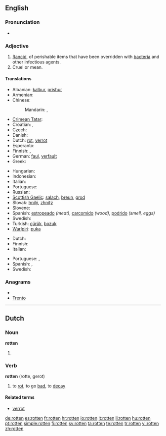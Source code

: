 {{wikipedia|dab=rotten}}
==English==

===Pronunciation===
* {{rhymes|ɒtən}}

===Adjective===
{{en-adj}}

# [[rancid|Rancid]], of perishable items that have been overridden with [[bacteria]] and other infectious agents.
# Cruel or mean.

====Translations====
{{trans-top|decayed, gone bad}}
* Albanian: [[kalbur]], [[prishur]]
* Armenian: {{t-|hy|փտած|tr=p'taç}}
* Chinese:
*: Mandarin: {{t|zh|腐爛|sc=Hani}}, {{t|zh|腐烂|tr=fǔlàn|sc=Hani}}
* [[Crimean Tatar]]: {{tø|crh|çürük|xs=Crimean Tatar}}
* Croatian: {{t-|hr|gnjio|alt=gnjȉo}}, {{t-|hr|truo|alt=trȕo}}
* Czech: {{t-|cs|shnilý}}
* Danish: {{t-|da|rådden}}
* Dutch: [[rot]], [[verrot]]
* Esperanto: {{t-|eo|putra|xs=Esperanto}}
* Finnish: {{t-|fi|mädäntynyt}}, {{t-|fi|mätä}}
* German: [[faul]], [[verfault]]
* Greek: {{t+|el|σάπιος}}
{{trans-mid}}
* Hungarian: {{t+|hu|rohadt}}
* Indonesian: {{t-|id|busuk|xs=Indonesian}}
* Italian: {{t-|it|marcito}}
* Portuguese: {{t+|pt|podre}}
* Russian: {{t+|ru|гнилой|tr=gnilój}}
* [[Scottish Gaelic]]: [[salach]], [[breun]], [[grod]]
* Slovak: [[hnilý]], [[zhnitý]]
* Slovene: {{t+|sl|gnil}}
* Spanish: [[estropeado]] ''(meat)'', [[carcomido]] ''(wood)'', [[podrido]] ''(smell, eggs)''
* Swedish: {{t+|sv|rutten}}
* Turkish: [[çürük]], [[bozuk]]{{present participle of|}}
* [[Warlpiri]]: [[puka]]
{{trans-bottom}}

{{trans-top|mean}}
* Dutch: {{t+|nl|gemeen}}
* Finnish: {{t|fi|mädännäinen}}
* Italian: {{t+|it|malvagio}}
{{trans-mid}}
* Portuguese: {{t+|pt|cruel}}, {{t+|pt|malvado}}
* Spanish: {{t+|es|malo}},  {{t|es|putrefacto}}
* Swedish: {{t+|sv|rutten}}
{{trans-bottom}}

===Anagrams===
* {{alphagram|enortt}}
* [[Trento#English|Trento]]

----

==Dutch==

===Noun===
'''rotten'''

# {{plural of|[[rot]]|lang=Dutch}}

===Verb===
'''rotten''' (rotte, gerot)

# to [[rot]], to go [[bad]], to [[decay]]

====Related terms====
* [[verrot]]

[[de:rotten]]
[[es:rotten]]
[[fr:rotten]]
[[hr:rotten]]
[[io:rotten]]
[[it:rotten]]
[[li:rotten]]
[[hu:rotten]]
[[pt:rotten]]
[[simple:rotten]]
[[fi:rotten]]
[[sv:rotten]]
[[ta:rotten]]
[[te:rotten]]
[[tr:rotten]]
[[vi:rotten]]
[[zh:rotten]]